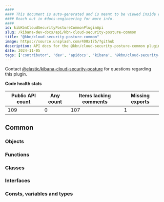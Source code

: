 ```yaml
---
####
#### This document is auto-generated and is meant to be viewed inside our experimental, new docs system.
#### Reach out in #docs-engineering for more info.
####
id: kibKbnCloudSecurityPostureCommonPluginApi
slug: /kibana-dev-docs/api/kbn-cloud-security-posture-common
title: "@kbn/cloud-security-posture-common"
image: https://source.unsplash.com/400x175/?github
description: API docs for the @kbn/cloud-security-posture-common plugin
date: 2024-11-05
tags: ['contributor', 'dev', 'apidocs', 'kibana', '@kbn/cloud-security-posture-common']
---
```




Contact [@elastic/kibana-cloud-security-posture](https://github.com/orgs/elastic/teams/kibana-cloud-security-posture) for questions regarding this plugin.

**Code health stats**

| Public API count  | Any count | Items lacking comments | Missing exports |
|-------------------|-----------|------------------------|-----------------|
| 109 | 0 | 107 | 1 |

## Common

### Objects
<DocDefinitionList data={kbnCloudSecurityPostureCommonObj.common.objects}/>

### Functions
<DocDefinitionList data={kbnCloudSecurityPostureCommonObj.common.functions}/>

### Classes
<DocDefinitionList data={kbnCloudSecurityPostureCommonObj.common.classes}/>

### Interfaces
<DocDefinitionList data={kbnCloudSecurityPostureCommonObj.common.interfaces}/>

### Consts, variables and types
<DocDefinitionList data={kbnCloudSecurityPostureCommonObj.common.misc}/>

